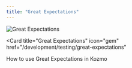 ```yaml
---
title: "Great Expectations"
---
```


![Great Expectations](https://images.ctfassets.net/ycwst8v1r2x5/22OiZltRmxCktJkYGUR2Su/c6da39d7884a9ec2d8b2d451cd81db6c/GX_Dark_BG_2x.png)

<Card
  title="Great Expectations"
  icon="gem"
  href="/development/testing/great-expectations"
>
  How to use Great Expectations in Kozmo
</Card>

